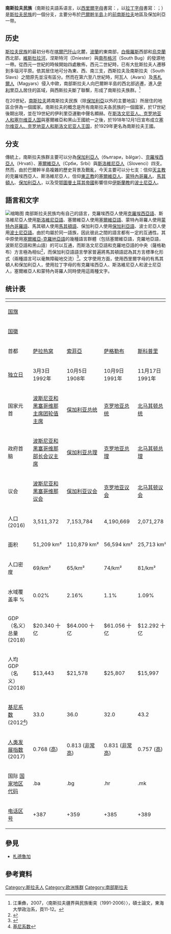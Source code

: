 {{noteTA
|G1=Places
}}
{{For|前东南欧国家|南斯拉夫}}
{{Infobox ethnic group
|group      = 南斯拉夫民族
|image      = [[File:South_Slavic_Europe.svg|300px]]
|caption    =
{{leftlegend|#008080|南斯拉夫民族國家|outline=grey}}{{leftlegend|#808080|[[西斯拉夫民族|西斯拉夫民族]]和[[東斯拉夫民族|東斯拉夫民族]]國家|outline=grey}}
|pop = 3000萬<ref>{{Cite web |url=https://joshuaproject.net/clusters/284 |title=South Slavs |accessdate=2019-05-28 |archive-date=2019-06-12 |archive-url=https://web.archive.org/web/20190612071600/https://joshuaproject.net/clusters/284 |dead-url=no }}</ref>
|regions    =
主體民族國家：[[波士尼亞與赫塞哥維納|波士尼亞與赫塞哥維納]]、[[保加利亞|保加利亞]]、[[克羅地亞|克羅地亞]]、[[蒙地內哥羅|蒙地內哥羅]]、[[北馬其頓|北馬其頓]]、[[塞爾維亞|塞爾維亞]]、 [[斯洛文尼亞|斯洛文尼亞]]
<br/>少數民族國家：[[阿爾巴尼亞|阿爾巴尼亞]]、[[希臘|希臘]]、[[科索沃|科索沃]] <small>（[[科索沃建交列表|爭議地區]]）</small>、[[羅馬尼亞|羅馬尼亞]]、[[德國|德國]]、[[荷蘭|荷蘭]]、[[土耳其|土耳其]]、[[義大利|義大利]]、[[波蘭|波蘭]]、[[匈牙利|匈牙利]]、[[斯洛伐克|斯洛伐克]]、[[奧地利|奧地利]]、[[俄羅斯|俄羅斯]]、[[烏克蘭|烏克蘭]]
|langs={{link-en|東南斯拉夫語支|Eastern South Slavic}}：<small><br>[[保加利亞語|保加利亞語]] 和<br>[[馬其頓語|馬其頓語]]</small><br>西南斯拉夫語支：<small><br>[[塞爾維亞-克羅埃西亞語|塞爾維亞-克羅埃西亞語]] （[[塞爾維亞語|塞爾維亞語]], [[克羅地亞語|克羅地亞語]]、[[波士尼亞語|波士尼亞語]]、[[黑山語|黑山語]]）和[[斯洛文尼亞語|斯洛文尼亞語]]</small>
|rels= [[正教會|正教會]]（[[保加利亞人|保加利亞人]]、[[馬其頓人|馬其頓人]]、[[黑山人|黑山人]]和[[塞爾維亞族|塞爾維亞人]]）<br>[[天主教|天主教]] （[[克羅地亞人|克羅地亞人]]和[[斯洛文尼亞人|斯洛文尼亞人]]）<br>[[伊斯蘭教|伊斯蘭教]]（[[波士尼亞克人|波士尼亞克人]]、[[波馬克人|波馬克人]]和{{Link-en|馬其頓裔穆斯林|Macedonian Muslims}}）
|related    = 其他[[斯拉夫人|斯拉夫人]]
}}
'''南斯拉夫民族'''（南斯拉夫語系语言，以[[西里爾字母|西里爾字母]]書寫：{{lang|cyl|Јужни Словени}}，以[[拉丁字母|拉丁字母]]書寫：{{lang|la|Južni Sloveni}}；{{lang-ru|Южные славяне}}）是[[斯拉夫民族|斯拉夫民族]]的一個分支，主要分布於[[巴爾幹半島|巴爾幹半島]]上的[[前南斯拉夫|前南斯拉夫]]地區及保加利亞一带。

== 历史 ==
[[斯拉夫民族|斯拉夫民族]]的最初分布在[[喀爾巴阡山|喀爾巴阡山]]北麓，[[波蘭|波蘭]]的東南部，[[白俄羅斯|白俄羅斯]]西部和[[烏克蘭|烏克蘭]]西北部，[[維斯杜拉河|維斯杜拉河]]，涅斯特河（Dniester）與[[南布格河|南布格河]]（South Bug）的發源地一帶。從西元一世紀的時候開始四處散佈，西元二世紀時，已有大批斯拉夫人遷移到多瑙河平原。依其居住地可分為東、西、南三支，西斯拉夫及南斯拉夫（South Slavs）之間原先並沒有區分。然而在第六至八世紀時，阿瓦人（Avars）及[[馬札爾人|馬札爾人]]（Magyars）侵入中歐，南部斯拉夫人向巴爾幹半島的西北部逃遷，進入[[伊利里亞人|伊利里亞人]]居住的區域，與西斯拉夫斷了聯繫，形成了南斯拉夫族群。<ref>江秉彝，2007，〈南斯拉夫疆界與民族衝突（1991-2006）〉，碩士論文，東海大學政治系，頁11-12。</ref>

在20世紀，[[南斯拉夫|南斯拉夫]]將南斯拉夫民族（除[[保加利亞|保加利亞]]以外的主要地區）所居住的地區合併為一個國家。南斯拉夫的概念是所有南斯拉夫各民族的一個國家，於17世紀後期出現，並在19世紀的伊利里亞運動中聲名顯赫。在[[斯洛文尼亚人、克罗地亚人和塞尔维亚人国|斯洛文尼亚人、克罗地亚人和塞尔维亚人国]]與塞爾維亞和黑山王國統一之後，於1918年12月1日宣布成立[[塞尔维亚人、克罗地亚人和斯洛文尼亚人王国|塞尔维亚人、克罗地亚人和斯洛文尼亚人王国]]，於1929年更名為南斯拉夫王國。

== 分支 ==
傳統上，南斯拉夫族群主要可以分為[[保加利亞人|保加利亞人]]（българи，bǎlgar）、[[克羅埃西亞人|克羅埃西亞人]]（Hrvati）、[[塞爾維亞族|塞爾維亞人]]（Срби，Srbi）與[[斯洛維尼亞人|斯洛維尼亞人]]（Slovenci）四支。 然而，由於巴爾幹半島複雜的歷史背景及戰亂，今天主要可以分七支：信仰[[天主教|天主教]]的克羅埃西亞人、斯洛維尼亞人，信仰[[東正教|東正教]]的[[塞爾維亞人|塞爾維亞人]]、[[蒙特內哥羅人|蒙特內哥羅人]]、[[馬其頓人|馬其頓人]]、[[保加利亞人|保加利亞人]]，以及受[[鄂圖曼土耳其帝國|鄂圖曼土耳其帝國]]影響信仰[[伊斯蘭教|伊斯蘭教]]的[[波士尼亞克人|波士尼亞人]]。

== 語言和文字 ==
[[File:Ethnographic_map_of_the_Southern_Slavs,_1913.jpg|缩略图]]
南部斯拉夫民族均有自己的語言，克羅埃西亞人使用[[克羅埃西亞語|克羅埃西亞語]]、斯洛維尼亞人使用[[斯洛維尼亞語|斯洛維尼亞語]]、塞爾維亞人使用[[塞爾維亞語|塞爾維亞語]]、蒙特內哥羅人使用[[蒙特內哥羅語|蒙特內哥羅語]]、馬其頓人使用[[馬其頓語|馬其頓語]]、保加利亞人使用[[保加利亞語|保加利亞語]]、波士尼亞人使用[[波士尼亞語|波士尼亞語]]。由於均屬於同一語族，因此彼此之間的語言都有一定的互通性。其中原使用[[塞爾維亞-克羅地亞語|塞爾維亞-克羅地亞語]]的幾種語言群體（包括塞爾維亞語，克羅地亞語，波斯尼亞語和黑山語）的可以互通，而斯洛文尼亞語和克羅地亞語的中央（薩格勒布）方言極為相似<ref>{{cite web |title=Slovene and Croatian: South Slavic Languages |url=http://travels.bowenplace.com/europe_2008/language/ |website=Charlie and Dorothea Bowen |accessdate=2020-09-13 |archive-date=2020-02-23 |archive-url=https://web.archive.org/web/20200223182340/http://travels.bowenplace.com/europe_2008/language/ |dead-url=no }}</ref>，而保加利亞語語言學家普遍將馬其頓語認為其方言標準化形式（兩種語言可以毫無障礙地交流）<ref>{{cite web |title=BAS: "Macedonian language" is Bulgarian Dialect |url=https://www.novinite.com/articles/202198/BAS%3A+%22Macedonian+language%22+is+Bulgarian+Dialect |website=Novinite JSC |accessdate=2020-09-13 |archive-date=2019-12-31 |archive-url=https://web.archive.org/web/20191231072912/https://www.novinite.com/articles/202198/BAS%3A+%22Macedonian+language%22+is+Bulgarian+Dialect |dead-url=no }}</ref>。文字使用方面，使用西里爾字母的有馬其頓人和保加利亞人，使用拉丁字母的有克羅埃西亞人、斯洛維尼亞人和波士尼亞人，塞爾維亞人和蒙特內哥羅人同時使用這兩種文字。

==统计表==
{| class=wikitable border="2" cellpadding="5" style="margin:auto; border-collapse:collapse;"
|-
!
! {{flag|波士尼亞與赫塞哥維納}}
! {{flag|保加利亚}}
! {{flag|克羅埃西亞}}
! {{flag|北马其顿}}
! {{flag|蒙特內哥羅}}
! {{flag|塞尔维亚}}
! {{flag|斯洛維尼亞}}
|-
! [[国旗列表|国旗]]
| style="text-align:center" | {{Flagicon|Bosnia and Herzegovina|size=50px|text=none}}
| style="text-align:center" | {{Flagicon|Bulgaria|size=50px|text=none}}
| style="text-align:center" | {{Flagicon|Croatia|size=50px|text=none}}
| style="text-align:center" | {{Flagicon|Macedonia|size=50px|text=none}}
| style="text-align:center" | {{Flagicon|Montenegro|size=50px|text=none}}
| style="text-align:center" | {{Flagicon|Serbia|size=50px|text=none}}
| style="text-align:center" | {{Flagicon|Slovenia|size=50px|text=none}}
|-
! [[国徽列表|国徽]]
| style="text-align:center" | {{Coat of arms|Bosnia and Herzegovina|size=50px|text=none}}
| style="text-align:center" | {{Coat of arms|Bulgaria|link=Republic of Bulgaria|size=50px|text=none}}
| style="text-align:center" | {{Coat of arms|Croatia|link=Republic of Croatia|size=50px|text=none}}
| style="text-align:center" | {{Coat of arms|Macedonia|link=Republic of Macedonia|size=50px|text=none}}
| style="text-align:center" | {{Coat of arms|Montenegro|link=Republic of Montenegro|size=50px|text=none}}
| style="text-align:center" | {{Coat of arms|Serbia|size=50px|text=none}}
| style="text-align:center" | {{Coat of arms|Slovenia|size=50px|text=none}}
|-
! 首都
| [[萨拉热窝|萨拉热窝]]
| [[索菲亞|索菲亞]]
| [[萨格勒布|萨格勒布]]
| [[斯科普里|斯科普里]]
| [[波德戈里察|波德戈里察]]
| [[貝爾格莱德|貝爾格莱德]]
| [[盧布尔雅那|盧布尔雅那]]
|-
! [[独立日|独立日]]
| 3月3日<br/>1992年
| 10月5日<br/>1908年
| 10月9日<br/>1991年
| 11月17日<br/>1991年
| 6月3日<br/>2006年
|6月5日<br/>2006年
|6月25日<br/>1991年
|-
! 国家元首
| [[波斯尼亚和黑塞哥维那主席团轮值主席|波斯尼亚和黑塞哥维那主席团轮值主席]]
| [[保加利亚总统|保加利亚总统]]
| [[克罗地亚总统|克罗地亚总统]]
| [[北马其顿总统|北马其顿总统]]
| [[黑山总统|黑山总统]]
| [[塞尔维亚总统|塞尔维亚总统]]
| [[斯洛文尼亚总统|斯洛文尼亚总统]]
|-
! 政府首脑
| [[波斯尼亚和黑塞哥维那部长会议主席|波斯尼亚和黑塞哥维那部长会议主席]]
| [[保加利亚总理|保加利亚总理]]
| [[克罗地亚总理|克罗地亚总理]]
| [[北马其顿总理|北马其顿总理]]
| [[黑山总理|黑山总理]]
| [[塞尔维亚总理|塞尔维亚总理]]
| [[斯洛文尼亚总理|斯洛文尼亚总理]]
|-
! 议会
| [[波斯尼亚和黑塞哥维那议会|波斯尼亚和黑塞哥维那议会]]
| [[保加利亚议会|保加利亚议会]]
| [[克罗地亚议会|克罗地亚议会]]
| [[北马其顿议会|北马其顿议会]]
| [[黑山议会|黑山议会]]
| [[塞尔维亚议会|塞尔维亚议会]]
| [[斯洛文尼亚议会|斯洛文尼亚议会]]
|-
! 人口 (2016)
| 3,511,372	
| 7,153,784
| 4,190,669
| 2,071,278
| 622,218
| 7,076,372
| 2,064,188
|-
! 面积
| 51,209 km² 
| 110,879 km² 
| 56,594 km²
| 25,713 km²
| 13,812 km²
| 77,474 km²
| 20,273 km²
|-
!人口密度
| 69/km²
| 65/km²
| 74/km²
| 81/km²
| 45/km²
| 91/km²
| 102/km²
|-
! 水域覆盖率 %
| 0.02%
| 2.16%
| 1.1%
| 1.09%
| 2.61%
| 0.13%
| 0.6%
|-
! GDP（名义）总量 (2018)
| $20.340 十亿
| $64.000 十亿
| $61.056 十亿
| $12.292 十亿
| $4.020 十亿
| $48.00 十亿
| $56.933 十亿
|-
! 人均GDP（名义） (2018)
| $13,443
| $21,578
| $25,807
| $15,997
| $18,261
| $16,063
| $36,566
|-
! [[基尼系数|基尼系数]] (2012<ref>[[各国收入均衡列表|基尼系数]]</ref>)
| 33.0
| 36.0
| 32.0
| 43.2
| 33.2
| 29.7
| 25.6
|-
! [[人类发展指数|人类发展指数]] (2017)
| 0.768 ([[發達國家|高]])
| 0.813 ([[發達國家|非常高]])
| 0.831 ([[發達國家|非常高]])
| 0.757 ([[發達國家|高]])
| 0.814 ([[發達國家|非常高]])
| 0.787 ([[發達國家|高]])
| 0.896 ([[發達國家|非常高]])
|-
! 国际 [[国家地区代码|国家地区代码]]
| .ba
| .bg
| .hr
| .mk
| .me
| .rs
| .si
|-
! [[国际电话区号列表|电话区号]]
| +387
| +359
| +385
| +389
| +382
| +381
| +386
|}

== 參見 ==
* [[札德魯加|札德魯加]]

== 參考資料 ==
{{reflist}}

{{Authority control}}
[[Category:斯拉夫人|Category:斯拉夫人]]
[[Category:欧洲族群|Category:欧洲族群]]
[[Category:南部斯拉夫|Category:南部斯拉夫]]